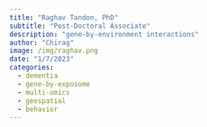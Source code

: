 ```yaml
---
title: "Raghav Tandon, PhD"
subtitle: "Post-Doctoral Associate"
description: "gene-by-environment interactions"
author: "Chirag"
image: /img/raghav.png
date: "1/7/2023"
categories:
  - dementia
  - gene-by-exposome
  - multi-omics
  - geospatial
  - behavior
---
```

